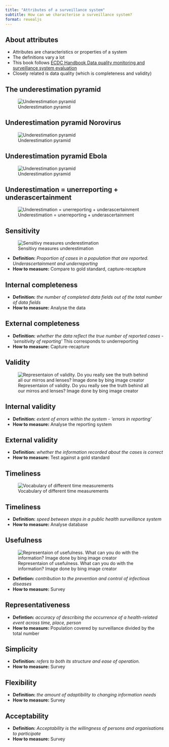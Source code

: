```yaml
---
title: "Attributes of a surveillance system"
subtitle: How can we characterise a surveillance system? 
format: revealjs
---
```


## About attributes
- Attributes are characteristics or properties of a system
- The definitions vary a lot
- This book follows [ECDC Handbook Data quality monitoring and surveillance system evaluation](https://www.ecdc.europa.eu/sites/default/files/media/en/publications/Publications/Data-quality-monitoring-surveillance-system-evaluation-Sept-2014.pdf)
- Closely related is data quality (which is completeness and validity) 


## The underestimation pyramid

![Underestimation pyramid](../../img/attributes_underestimation_pyramid.png)

## Underestimation pyramid Norovirus
![Underestimation pyramid](../../img/attributes_underestimation_pyramid_noro.png)

## Underestimation pyramid Ebola
![Underestimation pyramid](../../img/attributes_underestimation_pyramid_ebola.png)


## Underestimation = unerreporting + underascertainment
![Underestimation = unerreporting + underascertainment](../../img/attributes_underestimation_pyramid_underestimation.png)


## Sensitivity
![Sensitivy measures underestimation](../../img/attributes_underestimation_pyramid_sensitivity.png)

- __Definition:__ _Proportion of cases in a population that are reported. Underascertainment and underreporting_
- __How to measure:__ Compare to gold standard, capture-recapture

## Internal completeness
- __Definition:__ _the number of completed data fields out of the total number of data fields_
- __How to measure:__ Analyse the data


## External completeness
- __Definition:__ _whether the data reflect the true number of reported cases - 'sensitivity of reporting'_ This corresponds to underreporting
- __How to measure:__ Capture-recapture


## Validity

![Representaion of validity. Do you really see the truth behind all our mirros and lenses? Image done by bing image creator](../../img/attributes_validity.jpg)


## Internal validity
- __Definition:__ _extent of errors within the system - 'errors in reporting'_
- __How to measure:__ Analyse the reporting system


## External validity
- __Definition:__ _whether the information recorded about the cases is correct_ 
- __How to measure:__ Test against a gold standard


## Timeliness

![Vocabulary of different time measurements](../../img/attributes_timeliness.jpg)


## Timeliness

- __Definition:__ _speed between steps in a public health surveillance system_
- __How to measure:__ Analyse database


## Usefulness
![Representaion of usefulness. What can you do with the information? Image done by bing image creator](../../img/attributes_usefullness.jpg)

- __Defintion:__ _contribution to the prevention and control of infectious diseases_
- __How to measure:__ Survey


## Representativeness
- __Defintion:__ _accuracy of describing the occurrence of a health-related event across time, place, person_
- __How to measure:__ Population covered by surveillance divided by the total number


## Simplicity
- __Definition:__ _refers to both its structure and ease of operation._
- __How to measure:__ Survey 


## Flexibility
- __Definition:__ _the amount of adaptibility to changing information needs_
- __How to measure:__ Survey

## Acceptability
- __Definition:__ _Acceptability is the willingness of persons and organisations to participate_
- __How to measure:__ Survey

